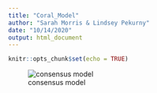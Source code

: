 ```yaml
---
title: "Coral_Model"
author: "Sarah Morris & Lindsey Pekurny"
date: "10/14/2020"
output: html_document
---
```


```r
knitr::opts_chunk$set(echo = TRUE)
```

![consensus model](/Users/sarahmorris/Desktop/MentalModeler__Model__[author]__2020-10-14_14_06_21.png)